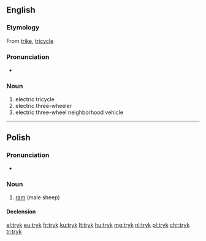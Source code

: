 {{also|Tryk}}
==English==
{{rfv|lang=en}}

===Etymology===
From [[trike]], [[tricycle]]

===Pronunciation===
* {{IPA|/tɹaɪk/|lang=en}}

===Noun===
{{en-noun}}

# electric tricycle
# electric three-wheeler
# electric three-wheel neighborhood vehicle

----

==Polish==

===Pronunciation===
* {{IPA|[trɨk]|lang=pl}}

===Noun===
{{pl-noun|m}}

# [[ram]] (male sheep)

====Declension====
{{pl-decl-noun
|tryk|tryki
|tryka|tryków
|trykowi|trykom
|tryka|tryki
|trykiem|trykami
|tryku|trykach
|tryku|tryki
}}

[[el:tryk]]
[[eu:tryk]]
[[fr:tryk]]
[[ku:tryk]]
[[lt:tryk]]
[[hu:tryk]]
[[mg:tryk]]
[[nl:tryk]]
[[pl:tryk]]
[[chr:tryk]]
[[tr:tryk]]